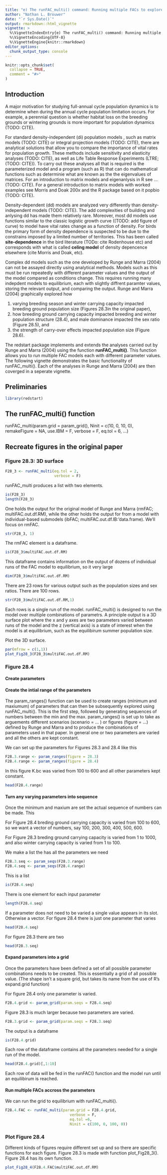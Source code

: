 ```yaml
---
title: "e) The runFAC_multi() command: Running multiple FACs to explore the effects varying parameters"
author: "Nathan L. Brouwer"
date: "`r Sys.Date()`"
output: rmarkdown::html_vignette
vignette: >
  %\VignetteIndexEntry{e) The runFAC_multi() command: Running multiple FACs to explore the effects varying parameters}
  %\VignetteEncoding{UTF-8}
  %\VignetteEngine{knitr::rmarkdown}
editor_options: 
  chunk_output_type: console
---
```


```r
knitr::opts_chunk$set(
  collapse = TRUE,
  comment = "#>"
)
```


## Introduction

A major motivation for studying full-annual cycle population dynamics is to determine when during the annual cycle population limitation occurs.  For example, a perennial question is whether habitat loss on the breeding grounds or wintering grounds is more important for population dynamics (TODO: CITE).

For standard density-independent (di) population models , such as matrix models (TODO: CITE) or integral projection models (TODO: CITE), there are analytical solutions that allow you to compare the importance of vital rates for population growth.  These methods include sensitivity and elasticity analyses (TODO: CITE), as well as Life Table Response Experiments (LTRE; (TODO: CITE)).  To carry out these analyses all that is required is the parameterized model and a program (such as R) that can do mathematical functions such as determinie what are known as the the eigenvalues of matrices.  For an introduction to matrix models and eigenanlysis in R see ... (TODO: CITE).  For a general introduction to matrix models with worked examples see Morris and Doak 200x and the R package based on it popbio (TODO: CITE).

Density-dependent (dd) models are analyzed very differently than density-independent models (TODO: CITE).  The add complexities of building and anlysing dd has made them relatively rare.  Moreover, most dd models use functions similar to the classic logistic growth curve ((TODO: add figure of curve) to model have vital rates change as a function of density.  For birds the primary form of density dependence is suspected to be due to the constrains imposed by a limited number of territories.  This has been called **site-dependence** in the bird literature (TODo: cite Rodenhouse etc) and corresponds with what is called **celing model** of density depencence elsewhere (cite Morris and Doak, etc).

Complex dd models such as the one developed by Runge and Marra (2004) can not be assayed directly using analytical methods.  Models such as this must be run repeatedly with different parameter values and the output of the model compared as conditions change.  This requires running many indepdent models to equilibrium, each with slightly diffrent paramter values, storing the relevant output, and comparing the output.  Runge and Marra (2004) graphically explored how 

1. varying breeding season and winter carrying capacity impacted breeding ground population size (Figures 28.3in the original paper), 
1. how breeding ground carrying capacity impacted breeding and winter population structure (28.4), and male dominance impacted the sex ratio (Figure 28.5), and 
1. the strength of carry-over effects impacted population size (Figure 28.6).    

The redstart package implements and extends the analyses carried out by Runge and Marra (2004) using the function **runFAC_multi()**.  This function allows you to run multiple FAC models each with different parameter values.  The following vignette demonstrates the basic functionality of runFAC_multi().  Each of the analyses in Runge and Marra (2004) are then coverged in a seperate vignette.  


## Preliminaries

```r
library(redstart)
```


## The runFAC_multi() function

runFAC_multi(param.grid = param_grid(), Ninit = c(10, 0, 10, 0),
  remakeFigure = NA, use.IBM = F, verbose = F, eq.tol = 6, ...)

## Recreate figures in the original paper

### Figure 28.3: 3D surface


```r
F28_3 <- runFAC_multi(eq.tol = 2, 
                      verbose = F)
```


runFAC_multi produces a list with two elements.  

```r
is(F28_3)
length(F28_3)
```


One holds the output for the original model of Runge and Marra (rmFAC; multiFAC.out.df.RM), while the other holds the output for from a model with individual-based submodels (ibFAC; multiFAC.out.df.IB:'data.frame). We'll focus on rmFAC. 

```r
str(F28_3, 1)
```

The rmFAC element is a dataframe.

```r
is(F28_3$multiFAC.out.df.RM)
```

This dataframe contains information on the output of dozens of individual runs of the FAC model  to equilibrium, so it very large

```r
dim(F28_3$multiFAC.out.df.RM)
```

There are 23 rows for various output such as the population sizes and sex ratios.  There are 100 rows.

```r
str(F28_3$multiFAC.out.df.RM,1)
```


Each rows is a single run of the model.  runFAC_multi() is designed to run the model over multiple combinations of parametrs.  A principle output is a 3D surface plot where the x and y axes are two parameters varied between runs of the model and the z (vertical axis) is a state of interest when the model is at equilibrium, such as the equilibirum summer population size.

Plot the 3D surface.
```r
par(mfrow = c(1,1))
plot_Fig28_3(F28_3$multiFAC.out.df.RM)
```





### Figure 28.4

#### Create parameters

#### Create the intial range of the parameters

The param_ranges() function can be used to create ranges (minimum and maxiumum) of parameters that can then be subsequently explored using runFAC_multi().  This is the first step, followed by generating sequences of numbers between the min and the max.  param_ranges() is set up to take as arguements different scenarios (scenario = ... ) or figures (figure = ...) defined by Runge and Marra and to produce the combinations of parameters used in that paper.  In general one or two parameters are varied and all the others are kept constant.

We can set up the parameters for Figures 28.3 and 28.4 like this
```r
F28.3.range <- param_ranges(figure = 28.3)
F28.4.range <- param_ranges(figure = 28.4)
```


In this figure K.bc was varied from 100 to 600 and all other parameters kept constant.
```r
head(F28.4.range)
```


#### Turn any varying parameters into sequence

Once the minimum and maxium are set the actual sequence of numbers can be made.  This 

For Figure 28.4 breding ground carrying capacity is varied from 100 to 600, so we want a vector of numbers, say 100, 200, 300, 400, 500, 600.

For Figure 28.3 breding ground carrying capacity is varied from 1 to 1000, and also winter carrying capacity is varied from 1 to 100.

We make a list the has all the parameters we need
```r
F28.3.seq <- param_seqs(F28.3.range)
F28.4.seq <- param_seqs(F28.4.range)
```

This is a list
```r
is(F28.4.seq)
```

There is one element for each input parameter
```r
length(F28.4.seq)
```


If a parameter does not need to be varied a single value appears in its slot.  Otherwise a vector.  For figure 28.4 there is just one parameter that varies
```r
head(F28.4.seq)
```


For figure 28.3 there are two
```r
head(F28.3.seq)
```


#### Expand parameters into a grid

Once the parameters have been defined a set of all possible parameter combinations needs to be created.  This is essentially a grid of all possible value.  (The shape isn't a square grid, but takes its name from the use of R's expand.grid function)

For figure 28.4 only one parameter is varied.
```r
F28.4.grid <- param_grid(param.seqs = F28.4.seq)
```

Figure 28.3 is much larger because two parameters are varied.
```r
F28.3.grid <- param_grid(param.seqs = F28.3.seq)
```

The output is a dataframe
```r
is(F28.4.grid)
```

Each row of the dataframe contains all the parameters needed for a single run of the model.  
```r
head(F28.4.grid)[,1:10]
```
Each row of data will be fed in the runFAC() function and the model run until an equilibirum is reached.

#### Run multiple FACs accross the parameters

We can run the grid to equilibrium with runFAC_multi().
```r
F28.4.FAC <- runFAC_multi(param.grid = F28.4.grid,
                             verbose = F, 
                             eq.tol =6,
                             Ninit = c(100, 0, 100, 0))

```




### Plot Figure 28.4

Different kinds of figures require different set up and so there are specific functions for each figure.  Figure 28.3 is made with function plot_Fig28_3().  Figure 28.4 has its own function.
```r
plot_Fig28_4(F28.4.FAC$multiFAC.out.df.RM)
```








